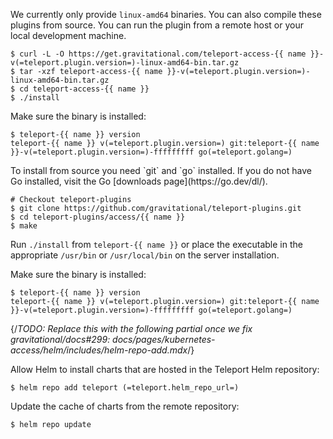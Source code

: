 <Tabs>
<TabItem label="Download">

We currently only provide `linux-amd64` binaries. You can also compile these
plugins from source. You can run the plugin from a remote host or your local
development machine.

  ```code
  $ curl -L -O https://get.gravitational.com/teleport-access-{{ name }}-v(=teleport.plugin.version=)-linux-amd64-bin.tar.gz
  $ tar -xzf teleport-access-{{ name }}-v(=teleport.plugin.version=)-linux-amd64-bin.tar.gz
  $ cd teleport-access-{{ name }}
  $ ./install
  ```

  Make sure the binary is installed:

  ```code
  $ teleport-{{ name }} version
  teleport-{{ name }} v(=teleport.plugin.version=) git:teleport-{{ name }}-v(=teleport.plugin.version=)-fffffffff go(=teleport.golang=)
  ```

</TabItem>
<TabItem label="From Source">
  To install from source you need `git` and `go` installed. If you do not have Go installed, visit the Go [downloads page](https://go.dev/dl/).

  ```code
  # Checkout teleport-plugins
  $ git clone https://github.com/gravitational/teleport-plugins.git
  $ cd teleport-plugins/access/{{ name }}
  $ make
  ```

  Run `./install` from `teleport-{{ name }}` or place the executable in the
  appropriate `/usr/bin` or `/usr/local/bin` on the server installation.

  Make sure the binary is installed:

  ```code
  $ teleport-{{ name }} version
  teleport-{{ name }} v(=teleport.plugin.version=) git:teleport-{{ name }}-v(=teleport.plugin.version=)-fffffffff go(=teleport.golang=)
  ```

</TabItem>
<TabItem label="Helm Chart">

{/*TODO: Replace this with the following partial once we fix
  gravitational/docs#299:
  docs/pages/kubernetes-access/helm/includes/helm-repo-add.mdx*/}

Allow Helm to install charts that are hosted in the Teleport Helm repository:

```code
$ helm repo add teleport (=teleport.helm_repo_url=)
```

Update the cache of charts from the remote repository:

```code
$ helm repo update
```

</TabItem>
</Tabs>
